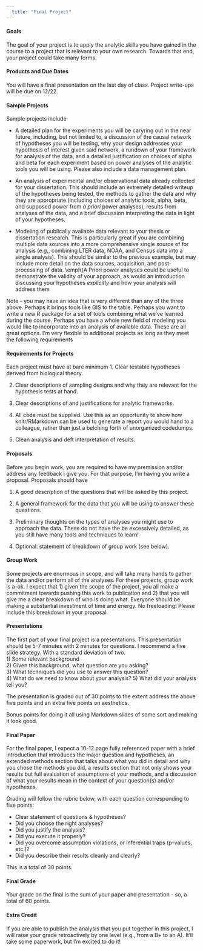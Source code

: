 ```yaml
---
  title: "Final Project"
---
```


#### Goals
The goal of your project is to apply the analytic skills you have gained in the course to a project that is relevant to your own research. Towards that end, your project could take many forms. 

#### Products and Due Dates  
You will have a final presentation on the last day of class. Project write-ups will be due on 12/22.


#### Sample Projects  

Sample projects include

* A detailed plan for the experiments you will be caryring out in the near future, including, but not limited to, a discussion of the causal network of hypotheses you will be testing, why your design addresses your hypothesis of interest given said network, a rundown of your framework for analysis of the data, and a detailed justification on choices of alpha and beta for each experiment based on power analyses of the analytic tools you will be using. Please also include a data management plan.  

* An analysis of experimental and/or observational data already collected for your dissertation. This should include an extremely detailed writeup of the hypotheses being tested, the methods to gather the data and why they are appropriate (including choices of analytic tools, alpha, beta, and supposed power from _a priori_ power analyses), results from analyses of the data, and a brief discussion interpreting the data in light of your hypotheses. 
  
* Modeling of publically available data relevant to your thesis or dissertation research. This is particularly great if you are combining multiple data sources into a more comprehensive single source of for analysis (e.g., combining LTER data, NOAA, and Census data into a single analysis). This should be similar to the previous example, but may include more detail on the data sources, acquisition, and post-processing of data. \emph{A Priori   power analyses could be useful to demonstrate the validity of your approach, as would an introduction discussing your hypotheses _explicitly_ and how your analysis will address them   


Note - you may have an idea that is very different than any of the three above. Perhaps it brings tools like GIS to the table. Perhaps you want to write a new R package for a set of tools combining what we've learned during the course. Perhaps you have a whole new field of modeling you would like to incorporate into an analysis of available data. These are all great options. I'm very flexible to additional projects as long as they meet the following requirements

#### Requirements for Projects  
Each project must have at bare minimum
1. Clear testable hypotheses derived from biological theory.  

2. Clear descriptions of sampling designs and why they are relevant for the hypothesis tests at hand.  

3. Clear descriptions of and justifications for analytic frameworks.  

4. All code must be supplied. Use this as an opportunity to show how knitr/RMarkdown can be used to generate a report you would hand to a colleague, rather than just a belching forth of unorganized codedumps.  

5. Clean analysis and deft interpretation of results.  

#### Proposals  
Before you begin work, you are required to have my premission and/or address any feedback I give you. For that purpose, I'm having you write a proposal. Proposals should have

1. A good description of the questions that will be asked by this project.  

2. A general framework for the data that you will be using to answer these questions.  

3. Preliminary thoughts on the types of analyses you might use to approach the data. These do not have the be excessively detailed, as you still have many tools and techniques to learn!  

4. Optional: statement of breakdown of group work (see below).  


#### Group Work  
Some projects are enormous in scope, and will take many hands to gather the data and/or perform all of the analyses. For these projects, group work is a-ok. I expect that 1) given the scope of the project, you all make a commitment towards pushing this work to publication and 2) that you will give me a clear breakdown of who is doing what. Everyone should be making a substantial investment of time and energy. No freeloading! Please include this breakdown in your proposal.

#### Presentations

The first part of your final project is a presentations. This presentation should be 5-7 minutes with 2 minutes for questions. I recommend a five slide strategy. With a standard deviation of two.  
1) Some relevant background  
2) Given this background, what question are you asking?  
3) What techniques did you use to answer this question?  
4) What do we need to know about your analysis?
5) What did your analysis tell you?  

The presentation is graded out of 30 points to the extent address the above five points and an extra five points on aesthetics.

Bonus points for doing it all using Markdown slides of some sort and making it look good.

#### Final Paper

For the final paper, I expect a 10-12 page fully referenced paper with a brief introduction that introduces the major question and hypotheses, an extended methods section that talks about what you did in detail and why you chose the methods you did, a results section that not only shows your results but full evaluation of assumptions of your methods, and a discussion of what your results mean in the context of your question(s) and/or hypotheses.

Grading will follow the rubric below, with each question corresponding to five points:

- Clear statement of questions & hypotheses?
- Did you choose the right analyses?
- Did you justify the analysis?
- Did you execute it properly?
- Did you overcome assumption violations, or inferential traps (p-values, etc.)?
- Did you describe their results cleanly and clearly?

This is a total of 30 points.

#### Final Grade

Your grade on the final is the sum of your paper and presentation - so, a total of 60 points.


#### Extra Credit
If you are able to publish the analysis that you put together in this project, I will raise your grade retroactively by one level (e.g., from a B+ to an A). It'll take some paperwork, but I'm excited to do it!
